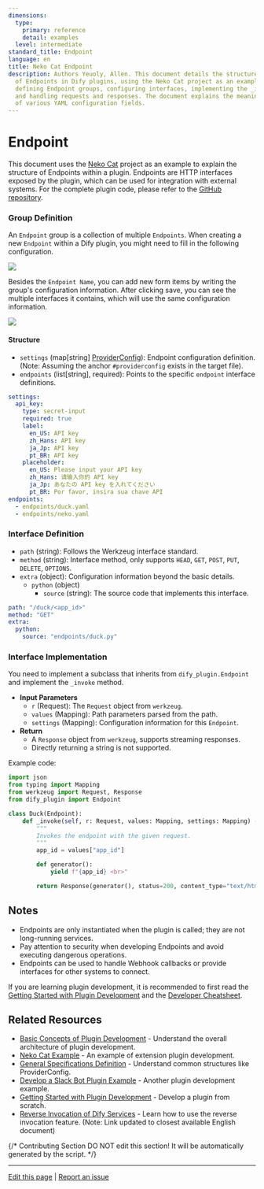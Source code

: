 ```yaml
---
dimensions:
  type:
    primary: reference
    detail: examples
  level: intermediate
standard_title: Endpoint
language: en
title: Neko Cat Endpoint
description: Authors Yeuoly, Allen. This document details the structure and implementation
  of Endpoints in Dify plugins, using the Neko Cat project as an example. It covers
  defining Endpoint groups, configuring interfaces, implementing the _invoke method,
  and handling requests and responses. The document explains the meaning and usage
  of various YAML configuration fields.
---
```


# Endpoint

This document uses the [Neko Cat](/plugin-dev-en/9231-extension-plugin.mdx) project as an example to explain the structure of Endpoints within a plugin. Endpoints are HTTP interfaces exposed by the plugin, which can be used for integration with external systems. For the complete plugin code, please refer to the [GitHub repository](https://github.com/langgenius/dify-plugin-sdks/tree/main/python/examples/neko).

### Group Definition

An `Endpoint` group is a collection of multiple `Endpoints`. When creating a new `Endpoint` within a Dify plugin, you might need to fill in the following configuration.

![](https://assets-docs.dify.ai/2024/11/763dbf86e4319591415dc5a1b6948ccb.png)

Besides the `Endpoint Name`, you can add new form items by writing the group's configuration information. After clicking save, you can see the multiple interfaces it contains, which will use the same configuration information.

![](https://assets-docs.dify.ai/2024/11/b778b7093b7df0dc80a476c65ddcbe58.png)

#### **Structure**

*   `settings` (map[string] [ProviderConfig](/plugin-dev-en/0411-general-specifications.mdx#providerconfig)): Endpoint configuration definition. (Note: Assuming the anchor `#providerconfig` exists in the target file).
*   `endpoints` (list[string], required): Points to the specific `endpoint` interface definitions.

```yaml
settings:
  api_key:
    type: secret-input
    required: true
    label:
      en_US: API key
      zh_Hans: API key
      ja_Jp: API key
      pt_BR: API key
    placeholder:
      en_US: Please input your API key
      zh_Hans: 请输入你的 API key
      ja_Jp: あなたの API key を入れてください
      pt_BR: Por favor, insira sua chave API
endpoints:
  - endpoints/duck.yaml
  - endpoints/neko.yaml
```

### Interface Definition

*   `path` (string): Follows the Werkzeug interface standard.
*   `method` (string): Interface method, only supports `HEAD`, `GET`, `POST`, `PUT`, `DELETE`, `OPTIONS`.
*   `extra` (object): Configuration information beyond the basic details.
    *   `python` (object)
        *   `source` (string): The source code that implements this interface.

```yaml
path: "/duck/<app_id>"
method: "GET"
extra:
  python:
    source: "endpoints/duck.py"
```

### Interface Implementation

You need to implement a subclass that inherits from `dify_plugin.Endpoint` and implement the `_invoke` method.

*   **Input Parameters**
    *   `r` (Request): The `Request` object from `werkzeug`.
    *   `values` (Mapping): Path parameters parsed from the path.
    *   `settings` (Mapping): Configuration information for this `Endpoint`.
*   **Return**
    *   A `Response` object from `werkzeug`, supports streaming responses.
    *   Directly returning a string is not supported.

Example code:

```python
import json
from typing import Mapping
from werkzeug import Request, Response
from dify_plugin import Endpoint

class Duck(Endpoint):
    def _invoke(self, r: Request, values: Mapping, settings: Mapping) -> Response:
        """
        Invokes the endpoint with the given request.
        """
        app_id = values["app_id"]

        def generator():
            yield f"{app_id} <br>"

        return Response(generator(), status=200, content_type="text/html")
```

## Notes

*   Endpoints are only instantiated when the plugin is called; they are not long-running services.
*   Pay attention to security when developing Endpoints and avoid executing dangerous operations.
*   Endpoints can be used to handle Webhook callbacks or provide interfaces for other systems to connect.

If you are learning plugin development, it is recommended to first read the [Getting Started with Plugin Development](/plugin-dev-en/0211-getting-started-dify-tool.mdx) and the [Developer Cheatsheet](/plugin-dev-en/0131-cheatsheet.mdx).

## Related Resources

*   [Basic Concepts of Plugin Development](/plugin-dev-en/0111-getting-started-dify-plugin.mdx) - Understand the overall architecture of plugin development.
*   [Neko Cat Example](/plugin-dev-en/9231-extension-plugin.mdx) - An example of extension plugin development.
*   [General Specifications Definition](/plugin-dev-en/0411-general-specifications.mdx) - Understand common structures like ProviderConfig.
*   [Develop a Slack Bot Plugin Example](/plugin-dev-en/0432-develop-a-slack-bot-plugin.mdx) - Another plugin development example.
*   [Getting Started with Plugin Development](/plugin-dev-en/0211-getting-started-dify-tool.mdx) - Develop a plugin from scratch.
*   [Reverse Invocation of Dify Services](/plugin-dev-en/9241-reverse-invocation-app.mdx) - Learn how to use the reverse invocation feature. (Note: Link updated to closest available English document)

{/*
Contributing Section
DO NOT edit this section!
It will be automatically generated by the script.
*/}

---

[Edit this page](https://github.com/langgenius/dify-docs/edit/main/plugin-dev-en/0432-endpoint.mdx) | [Report an issue](https://github.com/langgenius/dify-docs/issues/new?template=docs.yml)

